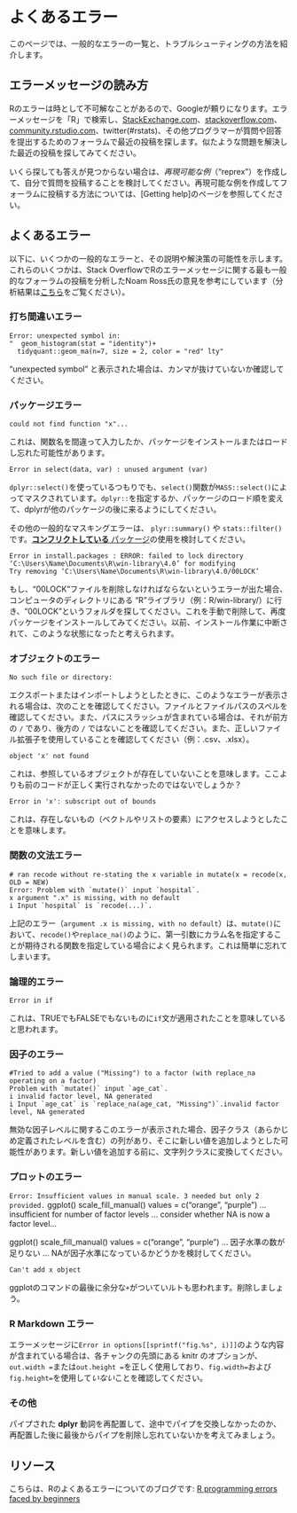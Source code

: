 
# よくあるエラー

このページでは、一般的なエラーの一覧と、トラブルシューティングの方法を紹介します。 

## エラーメッセージの読み方  

Rのエラーは時として不可解なことがあるので、Googleが頼りになります。エラーメッセージを「R」で検索し、[StackExchange.com](StackExchange.com)、[stackoverflow.com](stackoverflow.com)、[community.rstudio.com](community.rstudio.com)、twitter(#rstats)、その他プログラマーが質問や回答を提出するためのフォーラムで最近の投稿を探します。似たような問題を解決した最近の投稿を探してみてください。 


いくら探しても答えが見つからない場合は、*再現可能な例*（"reprex"）を作成して、自分で質問を投稿することを検討してください。再現可能な例を作成してフォーラムに投稿する方法については、[Getting help]のページを参照してください。


## よくあるエラー  

以下に、いくつかの一般的なエラーと、その説明や解決策の可能性を示します。これらのいくつかは、Stack OverflowでRのエラーメッセージに関する最も一般的なフォーラムの投稿を分析したNoam Ross氏の意見を参考にしています（分析結果は[こちら](https://github.com/noamross/zero-dependency-problems/blob/master/misc/stack-overflow-common-r-errors.md)をご覧ください）。 


### 打ち間違いエラー {.unnumbered}  

```
Error: unexpected symbol in:
"  geom_histogram(stat = "identity")+
  tidyquant::geom_ma(n=7, size = 2, color = "red" lty"
```
"unexpected symbol" と表示された場合は、カンマが抜けていないか確認してください。 

### パッケージエラー {.unnumbered}  

```
could not find function "x"...
```

これは、関数名を間違って入力したか、パッケージをインストールまたはロードし忘れた可能性があります。

```
Error in select(data, var) : unused argument (var)
```

`dplyr::select()`を使っているつもりでも、`select()`関数が`MASS::select()`によってマスクされています。`dplyr::`を指定するか、パッケージのロード順を変えて、dplyrが他のパッケージの後に来るようにしてください。

その他の一般的なマスキングエラーは、 `plyr::summary()` や `stats::filter()` です。[**コンフリクトしている** パッケージ](https://www.tidyverse.org/blog/2018/06/conflicted/)の使用を検討してください。


```
Error in install.packages : ERROR: failed to lock directory ‘C:\Users\Name\Documents\R\win-library\4.0’ for modifying
Try removing ‘C:\Users\Name\Documents\R\win-library\4.0/00LOCK’
```

もし、"00LOCK "ファイルを削除しなければならないというエラーが出た場合、コンピュータのディレクトリにある "R "ライブラリ（例：R/win-library/）に行き、"00LOCK "というフォルダを探してください。これを手動で削除して、再度パッケージをインストールしてみてください。以前、インストール作業に中断されて、このような状態になったと考えられます。 


### オブジェクトのエラー {.unnumbered}  

```
No such file or directory:
```
エクスポートまたはインポートしようとしたときに、このようなエラーが表示される場合は、次のことを確認してください。ファイルとファイルパスのスペルを確認してください。また、パスにスラッシュが含まれている場合は、それが前方の `/` であり、後方の `/` ではないことを確認してください。また、正しいファイル拡張子を使用していることを確認してください（例：.csv、.xlsx）。 

```
object 'x' not found 
```

これは、参照しているオブジェクトが存在していないことを意味します。ここよりも前のコードが正しく実行されなかったのではないでしょうか？ 

```
Error in 'x': subscript out of bounds
```

これは、存在しないもの（ベクトルやリストの要素）にアクセスしようとしたことを意味します。 


### 関数の文法エラー {.unnumbered}

```
# ran recode without re-stating the x variable in mutate(x = recode(x, OLD = NEW)
Error: Problem with `mutate()` input `hospital`.
x argument ".x" is missing, with no default
i Input `hospital` is `recode(...)`.
```

上記のエラー（`argument .x is missing, with no default`）は、`mutate()`において、`recode()`や`replace_na()`のように、第一引数にカラム名を指定することが期待される関数を指定している場合によく見られます。これは簡単に忘れてしまいます。


### 論理的エラー {.unnumbered}  

```
Error in if
```

これは、TRUEでもFALSEでもないものに`if`文が適用されたことを意味していると思われます。 


### 因子のエラー {.unnumbered}  

```
#Tried to add a value ("Missing") to a factor (with replace_na operating on a factor)
Problem with `mutate()` input `age_cat`.
i invalid factor level, NA generated
i Input `age_cat` is `replace_na(age_cat, "Missing")`.invalid factor level, NA generated
```

無効な因子レベルに関するこのエラーが表示された場合、因子クラス（あらかじめ定義されたレベルを含む）の列があり、そこに新しい値を追加しようとした可能性があります。新しい値を追加する前に、文字列クラスに変換してください。 


### プロットのエラー {.unnumbered}  

`Error: Insufficient values in manual scale. 3 needed but only 2 provided.`
ggplot() scale_fill_manual() values = c("orange", "purple") ... insufficient for number of factor levels ... consider whether NA is now a factor level...

ggplot() scale_fill_manual() values = c("orange", "purple") ... 因子水準の数が足りない ... NAが因子水準になっているかどうかを検討してください。

```
Can't add x object
```
ggplotのコマンドの最後に余分な`+`がついていルトも思われます。削除しましょう。


### R Markdown エラー {.unnumbered}  

エラーメッセージに`Error in options[[sprintf("fig.%s", i)]]`のような内容が含まれている場合は、各チャンクの先頭にある knitr のオプションが、`out.width = `または`out.height = `を正しく使用しており、`fig.width=`および`fig.height=`を使用して*いない*ことを確認してください。

### その他 {.unnumbered}  

パイプされた **dplyr** 動詞を再配置して、途中でパイプを交換しなかったのか、再配置した後に最後からパイプを削除し忘れていないかを考えてみましょう。



<!-- ======================================================= -->
## リソース { }

こちらは、Rのよくあるエラーについてのブログです: [R programming errors faced by beginners](https://www.r-bloggers.com/2016/06/common-r-programming-errors-faced-by-beginners/)
